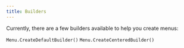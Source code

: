 ```yaml
---
title: Builders
---
```


Currently, there are a few builders available to help you create menus:

`Menu.CreateDefaultBuilder()`
`Menu.CreateCenteredBuilder()`
